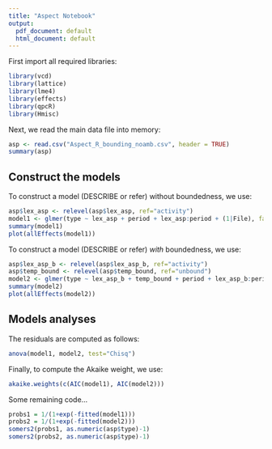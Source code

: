 ```yaml
---
title: "Aspect Notebook"
output:
  pdf_document: default
  html_document: default
---
```


First import all required libraries:

```r
library(vcd)
library(lattice)
library(lme4)
library(effects)
library(qpcR)
library(Hmisc)
```

Next, we read the main data file into memory:

```r
asp <- read.csv("Aspect_R_bounding_noamb.csv", header = TRUE)
summary(asp)
```

## Construct the models
To construct a model (DESCRIBE or refer) without boundedness, we use:

```r
asp$lex_asp <- relevel(asp$lex_asp, ref="activity")
model1 <- glmer(type ~ lex_asp + period + lex_asp:period + (1|File), family=binomial, data = asp, control=glmerControl(optimizer="bobyqa"))
summary(model1)
plot(allEffects(model1))
```

To construct a model (DESCRIBE or refer) *with* boundedness, we use:

```r
asp$lex_asp_b <- relevel(asp$lex_asp_b, ref="activity")
asp$temp_bound <- relevel(asp$temp_bound, ref="unbound")
model2 <- glmer(type ~ lex_asp_b + temp_bound + period + lex_asp_b:period + temp_bound:period + (1|File), family=binomial, data = asp, control=glmerControl(optimizer="bobyqa"))
summary(model2)
plot(allEffects(model2))
```

## Models analyses
The residuals are computed as follows:

```r
anova(model1, model2, test="Chisq")
```

Finally, to compute the Akaike weight, we use:

```r
akaike.weights(c(AIC(model1), AIC(model2)))
```

Some remaining code...

```r
probs1 = 1/(1+exp(-fitted(model1)))
probs2 = 1/(1+exp(-fitted(model2)))
somers2(probs1, as.numeric(asp$type)-1)
somers2(probs2, as.numeric(asp$type)-1)
```